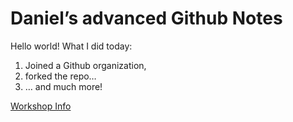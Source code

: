 # Daniel's advanced Github Notes

Hello world! What I did today:

1.  Joined a Github organization,
2.  forked the repo...
3.  ... and much more!

[Workshop Info](https://www.demogr.mpg.de/en/news_events_6123/calendar_1921/second_rostock_open_science_workshop_13282)
